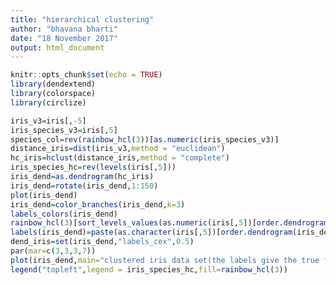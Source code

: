 ---
title: "hierarchical clustering"
author: "bhavana bharti"
date: "18 November 2017"
output: html_document
---

```{r setup, include=FALSE}
knitr::opts_chunk$set(echo = TRUE)
library(dendextend)
library(colorspace)
library(circlize)
```

```{r}
iris_v3=iris[,-5]
iris_species_v3=iris[,5]
species_col=rev(rainbow_hcl(3))[as.numeric(iris_species_v3)]
distance_iris=dist(iris_v3,method = "euclidean")
hc_iris=hclust(distance_iris,method = "complete")
iris_species_hc=rev(levels(iris[,5]))
iris_dend=as.dendrogram(hc_iris)
iris_dend=rotate(iris_dend,1:150)
plot(iris_dend)
iris_dend=color_branches(iris_dend,k=3)
labels_colors(iris_dend)
rainbow_hcl(3)[sort_levels_values(as.numeric(iris[,5])[order.dendrogram(iris_dend)])]
labels(iris_dend)=paste(as.character(iris[,5])[order.dendrogram(iris_dend)],"(",labels(iris_dend),")",sep = " ")
dend_iris=set(iris_dend,"labels_cex",0.5)
par(mar=c(3,3,3,7))
plot(iris_dend,main="clustered iris data set(the labels give the true flower species)",horiz=TRUE,nodePar=list(cex=.007))
legend("topleft",legend = iris_species_hc,fill=rainbow_hcl(3))
```



